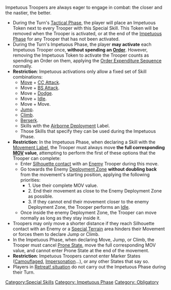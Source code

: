 {{n5-section-special-skills}}


{{image | name=dual-impetuous-512.png | style=128 }}

Impetuous Troopers are always eager to engage in combat: the closer and the nastier, the better.

{{css_skillbox |black|  IMPETUOUS  | AUTOMATIC SKILL }}
{{skill-label | Impetuous Phase, Obligatory. }}

{{effects}}
* During the Turn's [[Tactical Phase]], the player will place an Impetuous Token next to every Trooper with this Special Skill. This Token will be removed when the Trooper is activated, or at the end of the [[Impetuous Phase]] for any Trooper that has not been activated.
* During the Turn's Impetuous Phase, the player '''may activate''' each Impetuous Trooper once, '''without spending an [[Order]]'''. However, removing the Impetuous Token to activate the Trooper counts as spending an Order on them, applying the [[Order Expenditure Sequence]] normally.
* '''Restriction''': Impetuous activations only allow a fixed set of Skill combinations:
** [[Move]] + [[CC Attack]].
** Move + [[BS Attack]].
** Move + [[Dodge]].
** Move + [[Idle]].
** Move + Move.
** [[Jump]].
** [[Climb]].
** [[Berserk]].
** Skills with the [[Airborne Deployment]] Label.
** Those Skills that specify they can be used during the Impetuous Phase.
* '''Restriction''': In the Impetuous Phase, when declaring a Skill with the [[Movement Label]], the Trooper must always move '''the full corresponding [[MOV]] value''', attempting to perform the first of these options that the Trooper can complete:
** Enter [[Silhouette contact]] with an [[Enemy]] Trooper during this move.
** Go towards the Enemy [[Deployment Zone]] '''without doubling back''' from the movement's starting position, applying the following priorities:
*** 1. Use their complete MOV value.
*** 2. End their movement as close to the Enemy Deployment Zone as possible.
*** 3. If they cannot end their movement closer to the enemy Deployment Zone, the Trooper performs an [[Idle]].
** Once inside the enemy Deployment Zone, the Trooper can move normally as long as they stay inside it.
* Troopers may only move a shorter distance if they reach Silhouette contact with an Enemy or a [[Special Terrain]] area hinders their Movement or forces them to declare Jump or Climb.
* In the Impetuous Phase, when declaring Move, Jump, or Climb, the Trooper must cancel [[Prone State]], move the full corresponding MOV value, and cannot enter Prone State at the end of the movement.
* '''Restriction''': Impetuous Troopers cannot enter Marker States ([[Camouflaged]], [[Impersonation State | Impersonation]]...), or any other States that say so.
* Players in [[Retreat Situation | Retreat! situation]] do not carry out the Impetuous Phase during their Turn.
{{css_skillbox-end}}



{{n5-section-special-skills}}




[[Category:Special Skills]]

<!-- Label and Trait categories. -->
[[Category: Impetuous Phase ]]
[[Category: Obligatory ]]